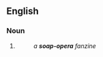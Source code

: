 {{also|soap opera}}

==English==

===Noun===
{{head|en|noun}}

# {{attributive of|soap opera|lang=en|nodot=1}}
#: ''a '''soap-opera''' fanzine''
